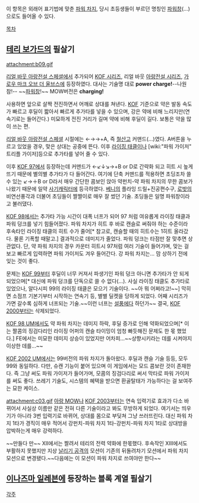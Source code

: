 이 항목은 외래어 표기법에 맞춘 [[파워 차지]], 당시 초등생들이 부르던 명칭인 [[파워창]](...)으로도 들어올 수 있다.

[[목차]]

== [[테리 보가드]]의 필살기 == 

attachment:b09.gif

[[리얼 바웃 아랑전설 스페셜]]에서 추가되어 [[KOF 시리즈]], 리얼 바웃 [[아랑전설 시리즈]], [[가로우 마크 오브 더 울브스]]에 등장하였다.
대사는 기술명 대로 '''power charge!'''--나원참!-- ~~[[파워창]]!~~ MOW버전은 '''charging!'''

사용하면 앞으로 살짝 전진하면서 어깨로 상대를 쳐낸다. [[KOF]] 기준으로 약은 발동 속도가 빠르고 후딜이 짧아서 빠르게 추가타를 넣을 수 있으며, 강은 약에 비해 느리지만(연속기로는 들어간다.) 미묘하게 전진 거리가 길며 약에 비해 후딜이 길다. 보통은 약을 많이 쓰는 편.

[[리얼 바웃 아랑전설 스페셜]] 시절에는 ←→→+A, 즉 [[철산고]] 커맨드(...)였다. A버튼을 누르고 있었을 경우, 맞은 상대는 공중에 뜬다. 이후 [[라이징 태클]]이나 [wiki:"파워 가이저" 트리플 가이저]등으로 추가타를 넣어 줄 수 있다.

이후 [[KOF 97]]에서 등장하는데 커맨드가 ←↙↓↘→+B or D로 간략화 되고 히트 시 높게 뜨기 때문에 별의별 추가타가 다 들어간다. 여기에 단축 커맨드를 적용하면 초딩조차 쓸 수 있는 ↙→＋B or D라서 매우 간단한 콤보인 앉아 약펀치-약 파워 차지의 무한 콤보가 나왔기 때문에 일약 [[사기캐릭터]]에 등극하였다. [[니카이도 베니마루|베니]]의 플라잉 드릴+진공편수구, [[로버트 가르시아|로밧]]의 비연선풍각과 더불어 초딩들이 짤짤이로 매우 잘 썼던 기술. 초딩들은 일명 파워창이라고 불러댔다.

[[KOF 98]]에서는 추가타 가능 시간이 대폭 너프가 되어 97 처럼 여유롭게 라이징 태클과 파워 덩크를 넣기 힘들어졌다. 파워 차지가 히트 후 바로 캔슬로 써줘야 하는 수준이라 후속타인 라이징 태클의 히트 수가 줄어[* 참고로, 캔슬할 때의 히트수는 1히트 올라갔다. 물론 기폭할 때말고.] 결과적으로 데미지가 줄었다. 파워 덩크는 타점만 잘 맞추면 상관없다. 단, 약 파워 차지의 경우 카운터 히트시 97처럼 여러 기술이 들어가며, 맞는 걸 보고 빠르게 입력하면 파워 가이저도 겨우 들어간다. 강 파워 차지는... 맘 상하기 전에 잊는 것이 좋다.

문제는 [[KOF 99]]부터 후딜이 너무 커져서 파생기인 파워 덩크 아니면 추가타가 안 되게 되었으며[* 대신에 파워 덩크를 단독으로 쓸 수 없다(...). 사실 라이징 태클도 추가타로 있었으나, 알다시피 99의 라이징 태클은 모으기 기술이다. ~~아 뭐 어쩌라고!~~] 막히면 소점프 기본기부터 시작하는 연속기 등, 별별 딜켓을 당하게 되었다. 어째 시리즈가 가면 갈수록 심하게 너프되는 기술.~~이런 너프는 [[설풍]]에다 하던가~~ 결국, [[KOF 2000]]부터는 삭제되었다.

[[KOF 98 UM]]에서도 약 파워 차지는 데미지 하락, 후딜 증가로 인해 약화되었으며[* 이는 짤콤의 징검다리인 라이징 어퍼의 캔슬 타이밍이 엄청 빠듯해진 문제도 한 몫 했었다.] FE에서는 미묘한 데미지 상승이 있었지만 어차피...~~상향시키라는 데를 시켜야지 이상한 데를...~~

[[KOF 2002 UM]]에서는 99버전의 파워 차지가 돌아왔다. 후딜과 캔슬 기술 등등, 모두 99와 동일하다. 다만, 슈캔 기능이 붙어 있으며 이 게임에서는 모드 콤보란 것이 존재한다. 즉 그냥 써도 파워 가이저가 들어가며, 모콤의 징검다리로 써서 막타로 파워 가이저를 써도 좋다. 쓰레기 기술도, 시스템의 혜택을 받으면 환골탈태가 가능하다는 걸 보여주는 묘한 케이스.

attachment:c03.gif
[[아랑 MOW]]나 [[KOF 2003]]부터는 연속 입력기로 효과가 다소 바뀌어서 사실상 이름만 같은 전혀 다른 기술이라고 봐도 무방하게 되었다. 여기서는 띄우기가 아니라 3번 입력기로 바뀌어, 상대를 몸으로 부딪쳐 그냥 쓰러뜨린다. 대신 파워 차지 1타가 경직이 매우 적어서 강펀치-파워 차지 1타-강펀치-파워 차지 1타로 상대방을 압박하는게 매우 강력하다.

~~만들다 만~~ XII에서는 짤려서 테리의 전력 약화에 한몫했다. 후속작인 XIII에서도 부활하지 못했지만 지상 [[날리기 공격]]의 모션이 기존의 뒤돌려차기 모션에서 파워 차지 모션으로 변경됐다.~~다음에는 이 모션이 파워 차지로 쓰여야만 한다~~

== [[이나즈마 일레븐]]에 등장하는 블록 계열 필살기 == 

[[각주]]

